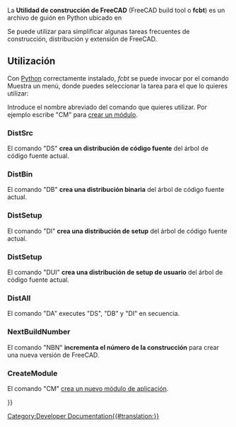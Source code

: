 <languages/>

{{Docnav
|[[Testing|Testing]]
|[[Continuous_Integration|Continuous Integration]]
}}

{{TOCright}}

<div class="mw-translate-fuzzy">
La '''Utilidad de construcción de FreeCAD''' (FreeCAD build tool o '''fcbt''') es un archivo de guión en Python ubicado en
</div>
{{Code|code=
trunc/src/Tools/fcbt.py
}}
Se puede utilizar para simplificar algunas tareas frecuentes de construcción, distribución y extensión de FreeCAD.

== Utilización ==
Con [[wikipedia:Python (programming language)|Python]] correctamente instalado, ''fcbt'' se puede invocar por el comando
{{Code|code=
python fbct.py
}}
Muestra un menú, donde puedes seleccionar la tarea para el que lo quieres utilizar:
{{Code|code=
FreeCAD Build Tool
 Usage:
    fcbt <command name> [command parameter]
 possible commands are:
  - DistSrc         (DS)   Build a source Distr. of the current source tree
  - DistBin         (DB)   Build a binary Distr. of the current source tree
  - DistSetup       (DI)   Build a Setup Distr. of the current source tree
  - DistSetup       (DUI)  Build a User Setup Distr. of the current source tree
  - DistAll         (DA)   Run all three above modules
  - NextBuildNumber (NBN)  Increase the Build Number of this Version
  - CreateModule    (CM)   Insert a new FreeCAD Module (Workbench) in the module directory
 
 For help on the modules type:
   fcbt <command name> ?
}}
<div class="mw-translate-fuzzy">
Introduce el nombre abreviado del comando que quieres utilizar. Por ejemplo escribe "CM" para [[Module Creation/es|crear un módulo]].
</div>

=== DistSrc ===
El comando "DS" '''crea un distribución de código fuente''' del árbol de código fuente actual.

=== DistBin ===
El comando "DB" '''crea una distribución binaria''' del árbol de código fuente actual.

=== DistSetup ===
El comando "DI" '''crea una distribución de setup''' del árbol de código fuente actual.

=== DistSetup ===
El comando "DUI" '''crea una distribución de setup de usuario''' del árbol de código fuente actual.

=== DistAll ===
El comando "DA" executes "DS", "DB" y "DI" en secuencia.

=== NextBuildNumber ===
El comando "NBN" '''incrementa el número de la construcción''' para crear una nueva versión de FreeCAD.

<div class="mw-translate-fuzzy">
=== CreateModule ===
El comando "CM" [[Module Creation/es|crea un nuevo módulo de aplicación]].
</div>


<div class="mw-translate-fuzzy">
{{Docnav/es|Start up and Configuration/es|Module Creation/es}}
</div>

{{Userdocnavi{{#translation:}}}}
[[Category:Developer Documentation{{#translation:}}]]
{{clear}}